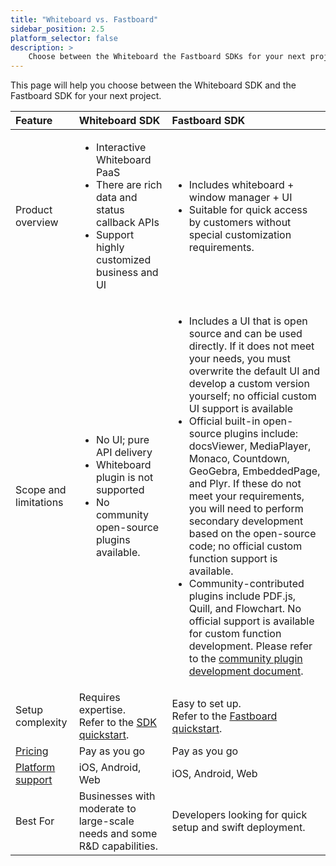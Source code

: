 ```yaml
---
title: "Whiteboard vs. Fastboard"
sidebar_position: 2.5
platform_selector: false
description: >
    Choose between the Whiteboard the Fastboard SDKs for your next project
---
```


This page will help you choose between the Whiteboard SDK and the Fastboard SDK for your next project.

| Feature   | Whiteboard SDK | Fastboard SDK |
|:---|:---------------|:--------------|
|  Product overview  | <ul><li>Interactive Whiteboard PaaS</li> <li>There are rich data and status callback APIs</li> <li>Support highly customized business and UI</li></ul> | <ul><li>Includes whiteboard + window manager + UI</li> <li>Suitable for quick access by customers without special customization requirements.</li></ul> |
| Scope and limitations | <ul><li>No UI; pure API delivery</li> <li>Whiteboard plugin is not supported</li> <li>No community open-source plugins available.</li></ul> | <ul><li>Includes a UI that is open source and can be used directly. If it does not meet your needs, you must overwrite the default UI and develop a custom version yourself; no official custom UI support is available</li> <li>Official built-in open-source plugins include: docsViewer, MediaPlayer, Monaco, Countdown, GeoGebra, EmbeddedPage, and Plyr. If these do not meet your requirements, you will need to perform secondary development based on the open-source code; no official custom function support is available.</li> <li>Community-contributed plugins include PDF.js, Quill, and Flowchart. No official support is available for custom function development. Please refer to the [community plugin development document](https://github.com/netless-io/window-manager/blob/master/docs/develop-app.md).</li></ul> |
| Setup complexity | Requires expertise.<br/> Refer to the [SDK quickstart](../get-started/get-started-sdk). | Easy to set up.<br/> Refer to the [Fastboard quickstart](../get-started/get-started-uikit). |
| [Pricing](../overview/pricing) | Pay as you go | Pay as you go |
| [Platform support](../overview/supported-platforms) | iOS, Android, Web | iOS, Android, Web |
| Best For | Businesses with moderate to large-scale needs and some R&D capabilities. | Developers looking for quick setup and swift deployment. |

